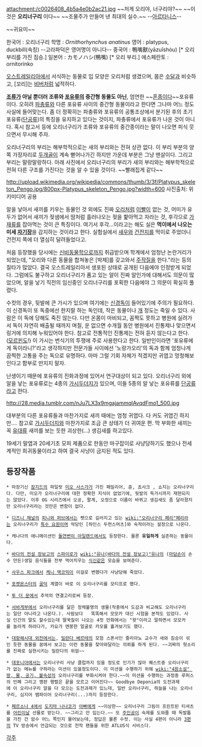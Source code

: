 attachment:/c0026408_4b5a4e0b2ac21.jpg
~~저게 오리야, 너구리야?~~ ~~이것은 '''오리너구리''' 이다~~
~~조물주가 만들어 낸 최대의 실수.~~
--[[아르타니스]]--

{{{#!html
<iframe width="560" height="315" src="//www.youtube.com/embed/a6QHzIJO5a8" frameborder="0" allowfullscreen></iframe>
}}}
~~귀요미~~

한국어 : 오리너구리
학명 : ''Ornithorhynchus anatinus''
영어 : platypus, duckbill(속칭) --고라파덕은 영어명이 아니다--
중국어 : 鴨嘴獸(yāzuǐshòu) [* 오리 부리를 가진 짐승.]
일본어 : カモノハシ(鴨嘴) [* 오리 부리.]
에스페란토 : ornitorinko

[[오스트레일리아]]에서 서식하는 동물로 입 모양은 오리처럼 생겼으며, 몸은 [[수달]]과 비슷하고, [꼬리]는 [[비버]]처럼 넓적하다.

'''[[조류]]가 아닐 뿐더러 조류와 [[포유류]]의 중간형 동물도 아닌''', 엄연한 ~~[[혼종]]이다~~포유류이다. 오히려 [[파충류]]와 다른 포유류 사이의 중간형 동물이라고 한다면 그나마 어느 정도 사실에 들어맞는다. 좀 더 정확히는 파충류와 포유류의 공통조상에서 분기된 후의 초기포유류([[단공류]])의 특징을 유지하고 있다는 것이지, 파충류에서 포유류가 나온 것이 아니다. 혹시 참고서 등에 오리너구리가 조류와 포유류의 중간종이라는 말이 나오면 피식 웃으면서 무시해 주자.

오리너구리의 부리는 해부학적으로는 새의 부리와는 전혀 상관 없다. 이 부리 부분의 양쪽 가장자리로 [[두개골]]이 계속 뻗어나가긴 하지만 가운데 부분은 그냥 맨살이다. 그리고 부리는 말랑말랑하다. 아래 사진에서 오리너구리의 부리가 새의 부리와는 해부학적으로 전혀 다른 구조를 가진다는 것을 알 수 있을 것이다. ~~빨래집게 같다~~

http://upload.wikimedia.org/wikipedia/commons/thumb/3/3f/Platypus_skeleton_Pengo.jpg/800px-Platypus_skeleton_Pengo.jpg?width=600
사진출처: 위키미디어 공용

알을 낳아서 새끼를 키우는 동물인 것 외에도 진짜 [[오리]]처럼 [[이빨]]이 없는 것, 어미가 유두가 없어서 새끼가 젖샘에서 땀처럼 흘러나오는 젖을 핥아먹고 자라는 것, 후각으로 [[가재]]류를 잡아먹는 것이 큰 특징이다. 여기서 후각…이라고는 해도 실은 '''먹이에서 나오는 미세 [[자기장]]'''을 감지하는 것이라고 한다. 실험실에서 [[새우]]와 [[건전지]]를 먹이로 주었더니 건전지 쪽에 더 열심히 달려들었다고.

처음 등장했을 당시에는 [[신비동물학]]으로까지 취급받으며 학계에서 엄청난 논란거리가 되었는데, "오리와 다른 동물을 합쳐놓은 [박제]를 갖고와서 [[주작]]질을 한다."라는 등의 질타가 많았다. 결국 오스트레일리아서 생포된 상태로 공개된 다음에야 인정받게 되었다. 그럼에도 불구하고 오리너구리가 품고 있는 알이 진짜 알인가에 대해서도 의문이 많았으며, 알을 낳기 직전의 임신중인 오리너구리를 포획한 다음에야 그 의문이 확실히 풀렸다.

수컷의 경우, 뒷발에 큰 가시가 있으며 여기에는 [[신경]][[독]]이 들어있기에 주의가 필요하다. 이 신경독이 또 독중에선 한지랄 하는 독인데, 작은 동물이나 [[개]] 정도는 죽일 수 있다. 사람은 이 독에 당해도 죽진 않는다. 다만 온몸이 마비되고, 꼼짝도 못하고 병원에 실려가서 독이 자연히 배출될 때까지 며칠, 운 없으면 수개월 동안 병원에서 진통제나 맞으면서 링거에 의지해 누워있어야 한다. 참고로 전통적인 진통제는 전혀 듣지 않는다고 한다. ([[모르핀]]도!) 이 가시는 번식기의 투쟁에 주로 사용한다고 한다. 일반인이라면 '포유류에게 독이라니?'라고 생각하지만 전문가들 사이에선 '노랑가오리'의 독과 함께 엄청나게 끔찍한 고통을 주는 독으로 유명하다. 아마 그럴 기회 자체가 적겠지만 귀엽고 멍청해보인다고 함부로 만지지 말자.

난생이기 때문에 포유류의 진화과정에 있어서 연구대상이 되고 있다. 오리너구리 외에 알을 낳는 포유류로는 4종의 [[가시두더지]]가 있으며, 이들 5종의 알 낳는 포유류를 [[단공류]]라고 한다.

http://28.media.tumblr.com/nJu7LX3x9mgajammqlAvqdFmo1_500.jpg

대부분의 다른 포유류들과 마찬가지로 새끼 때에는 엄청 귀엽다. 다 커도 귀엽긴 하지만…. 참고로 [[가시두더지]]와 마찬가지로 조금 큰 상태가 더 귀여운 편. 막 부화한 새끼는 꼭 [[유대류]] 새끼를 보는 듯한 괴상한(…) 생김새를 하고있다.

19세기 말엽과 20세기초 모피 제품으로 한동안 마구잡이로 사냥당하기도 했으나 전세계적인 희귀동물이라고 하여 결국 사냥이 금지된 적도 있다.

== 등장작품 ==
 * 마장기신 [[잠지드]]의 파일럿 [[미오 사스가]]가 가진 패밀리어, 쥰, 쵸사크 , 쇼지는 오리너구리다. 다만, 미오가 오리너구리에 대한 정확한 지식이 없었기에, 뒷발의 독가시까지 재현되지는 않았다. 이후 OG 시리즈에서 오공, 팔계, 오정으로 이름이 바뀌고 생김새도 좀 달라졌지만 오리너구리라는 것만은 변함이 없다.

 * [[디즈니 채널]]의 [[피니와 퍼브]]에서는 펫으로 길러지고 있는 [[wiki:"오리너구리 페리"페리]]라는 오리너구리가 [[특수 요원]]이며 악당인 [하인스 두펀스머츠]와 숙적이라는 설정으로 나온다.

 * 캐나다의 애니메이션인 [[돌연변이 아일랜드]]에서도 등장한다. 물론 '''유일하게''' 실존하는 동물이다.

 * [[바다의 전설 장보고]]의 [[스파이로]]가 [[wiki:"유나(바다의 전설 장보고)"유나]]의 ([[마담손]]이 손수 만든)생일 음식들을 전부 먹어치우는 [[식신]]같은 모습을 보여준다.

 * [[사우스 파크]]에서 [[케니 맥코믹]]이 이걸로 변했다가 사냥당해 죽었다.

 * [[포켓몬스터]]의 [[골덕]] 계열이 바로 이 오리너구리를 모티프로 했다.

 * [[투 더 문]]에서 추억의 연결고리로써 등장.

 * [[서바게부]]에서 오리너구리를 닮은 정체불명의 생물(작중에서 도감과 비교해도 오리너구리는 일단 아니라고 나온다.). 사람보다   똑똑해서 모모카 대신 시험을 본적도 있었다. 사실 인간의 말도 할수있는데 딸꾹질이 나오는 4컷 만화에서는 "왓"이라고 말하면서 모모카를 놀라게 하려다가, 카요가 멘붕한 얼굴로 카모를 흘겨보기도 했다.

 * [[대항해시대 외전]]에서는, [[밀란다 베르테]]의 모험 스폰서인 줄리아노 교수가 새와 짐승이 섞인 듯한 동물을 꿈에서 보고는 이런 동물을 찾아와달라는 의뢰를 하게 된다. ~~괴짜의 헛소리를 진짜로 실현시키는 밀란다의 위엄~~

 * [[데포니아]]에서는 오리너구리 사냥 클럽까지 있을 정도로 인기가 많아 퀘스트중 오리너구리가 없는 메뉴를 구하라는 미션이 있을정도이다. 이 미션을 수행하기 위해 [[wiki:"4원소설" 땅, 물, 공기, 불]]속성의 오리너구리를 부화시켜야 한다.~~이 미션을 수행하는 과정중 루퍼스의 민폐 그리고 깽판 행렬은 끝을 모르고 이어진다~~ Goodbye Deponia의 도전과제에 이 오리너구리 알을 다 모으는 도전과제가 있느데, 일반 오리너구리, 하늘을 나는 오리너구리, 심지어 뱀파이어 오리너구리(...)까지 등장한다.

 * [[페르소나 4]]에서 [[도지마 나나코]]가 [[도지마 료타로|아빠]]에게 ~~이상한~~ 오리너구리 그림이 프린트된 티셔츠를 [[어린이날]] 선물로 받는다. ~~그리고 안 입는다.~~ 또 [[주인공(페르소나 4)|주인공]]이 숙제를 도와줄 때 독발톱을 가진 건 암수 어느 쪽인지 물어보는데, 정답은 물론 수컷. 이는 사실 4편이 아니라 [[페르소나 3|3편]]의 TV 방송에서 언급되는 것으로 전작 팬들을 위한 ATLUS식 서비스다.

[[각주]]
